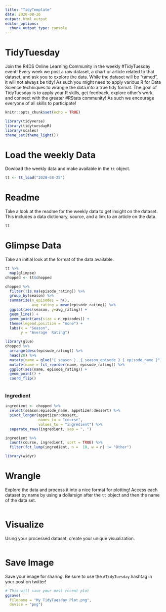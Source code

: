 ```yaml
---
title: "TidyTemplate"
date: 2020-08-26
output: html_output
editor_options: 
  chunk_output_type: console
---
```


# TidyTuesday

Join the R4DS Online Learning Community in the weekly #TidyTuesday event!
Every week we post a raw dataset, a chart or article related to that dataset, and ask you to explore the data.
While the dataset will be “tamed”, it will not always be tidy! As such you might need to apply various R for Data Science techniques to wrangle the data into a true tidy format.
The goal of TidyTuesday is to apply your R skills, get feedback, explore other’s work, and connect with the greater #RStats community!
As such we encourage everyone of all skills to participate!

```r

knitr::opts_chunk$set(echo = TRUE)

library(tidyverse)
library(tidytuesdayR)
library(scales)
theme_set(theme_light())
```

# Load the weekly Data

Dowload the weekly data and make available in the `tt` object.

```r

tt <- tt_load("2020-08-25")

```


# Readme

Take a look at the readme for the weekly data to get insight on the dataset.
This includes a data dictionary, source, and a link to an article on the data.

```r

tt

```


# Glimpse Data

Take an initial look at the format of the data available.

```r

tt %>% 
  map(glimpse)
chopped <- tt$chopped

chopped %>%
  filter(!is.na(episode_rating)) %>%
  group_by(season) %>%
  summarize(n_episodes = n(),
            avg_rating = mean(episode_rating)) %>%
  ggplot(aes(season, y=avg_rating)) +
  geom_line() +
  geom_point(aes(size = n_episodes)) +
  theme(legend.position = "none") + 
  labs(x = "Season",
       y = "Average  Rating")

```


```r

library(glue)
chopped %>%
  arrange(desc(episode_rating)) %>%
  head(20) %>%
  mutate(name = glue("{ season }. { season_episode } { episode_name }")) %>%
  mutate(name = fct_reorder(name, episode_rating)) %>%
  ggplot(aes(name, episode_rating)) +
  geom_point() +
  coord_flip()
  
```

### Ingredient 

```r
ingredient <- chopped %>%
  select(season:episode_name, appetizer:dessert) %>%
  pivot_longer(appetizer:dessert,
               names_to = "course",
               values_to = "ingredient") %>%
  separate_rows(ingredient, sep = ", ")

ingredient %>%
  count(course, ingredient, sort = TRUE) %>%
  filter(fct_lump(ingredient, n =  10, w = n) != "Other")  
```

```r
library(widyr) 
```
# Wrangle

Explore the data and process it into a nice format for plotting! Access each dataset by name by using a dollarsign after the `tt` object and then the name of the data set.

```r



```


# Visualize

Using your processed dataset, create your unique visualization.

```r


  
```

# Save Image

Save your image for sharing. Be sure to use the `#TidyTuesday` hashtag in your post on twitter! 

```r

# This will save your most recent plot
ggsave(
  filename = "My TidyTuesday Plot.png",
  device = "png")

```

